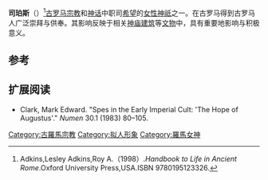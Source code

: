 {{Infobox deity|type=roman
| image = Roma-sannicolaincarcere02.jpg
| caption =司珀斯神庙
| name = 司珀斯
| god_of = 希望之神
}}
'''司珀斯'''（{{lang-en|Spes}}）<ref>Adkins,Lesley Adkins,Roy A.（1998）.''Handbook to Life in Ancient Rome''.Oxford University Press,USA.ISBN 9780195123326.</ref>[[古罗马|古罗马]][[宗教|宗教]]和[[神话|神话]]中职司[[希望|希望]]的[[女性|女性]][[神祇|神祇]]之一。在古罗马得到古罗马人广泛崇拜与供奉。其影响反映于相关[[神庙|神庙]][[建筑|建筑]]等[[文物|文物]]中，具有重要地影响与积极意义。

== 参考 ==
{{reflist}}

==扩展阅读==
{{commons|司珀斯}}
* Clark, Mark Edward. "Spes in the Early Imperial Cult: 'The Hope of Augustus'." ''Numen'' 30.1 (1983) 80–105.<!--&hope.pdf-->

{{羅馬神話}}

[[Category:古羅馬宗教|Category:古羅馬宗教]]
[[Category:拟人形象|Category:拟人形象]]
[[Category:羅馬女神|Category:羅馬女神]]


{{古罗马小作品}}